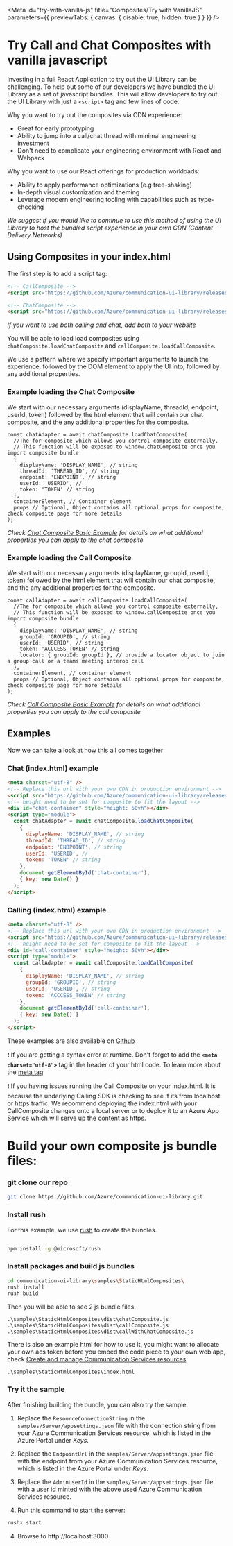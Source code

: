 
<Meta
  id="try-with-vanilla-js"
  title="Composites/Try with VanillaJS"
  parameters={{ previewTabs: { canvas: { disable: true, hidden: true } } }}
/>

# Try Call and Chat Composites with vanilla javascript

Investing in a full React Application to try out the UI Library can be challenging. To help out some of our developers we have bundled the UI Library
as a set of javascript bundles. This will allow developers to try out the UI Library with just a `<script>` tag and few lines of code.

Why you want to try out the composites via CDN experience:

- Great for early prototyping
- Ability to jump into a call/chat thread with minimal engineering investment
- Don't need to complicate your engineering environment with React and Webpack

Why you want to use our React offerings for production workloads:

- Ability to apply performance optimizations (e.g tree-shaking)
- In-depth visual customization and theming
- Leverage modern engineering tooling with capabilities such as type-checking

_We suggest if you would like to continue to use this method of using the UI Library to host the bundled script experience in your own CDN (Content Delivery Networks)_

## Using Composites in your index.html

The first step is to add a script tag:

```html
<!-- CallComposite -->
<script src="https://github.com/Azure/communication-ui-library/releases/latest/download/callComposite.js"></script>
```

```html
<!-- ChatComposite -->
<script src="https://github.com/Azure/communication-ui-library/releases/latest/download/chatComposite.js"></script>
```

_If you want to use both calling and chat, add both to your website_

You will be able to load load composites using `chatComposite.loadChatComposite` and `callComposite.loadCallComposite`.

We use a pattern where we specify important arguments to launch the experience, followed by the DOM element to apply the UI into, followed by any additional properties.

### Example loading the Chat Composite

We start with our necessary arguments (displayName, threadId, endpoint, userId, token) followed by the html element that will contain our chat composite, and the
any additional properties for the composite.

```tsx
const chatAdapter = await chatComposite.loadChatComposite(
  //The for composite which allows you control composite externally,
  // This function will be exposed to window.chatComposite once you import composite bundle
  {
    displayName: 'DISPLAY_NAME', // string
    threadId: 'THREAD_ID', // string
    endpoint: 'ENDPOINT', // string
    userId: 'USERID', //
    token: 'TOKEN' // string
  },
  containerElement, // Container element
  props // Optional, Object contains all optional props for composite, check composite page for more details
);
```

_Check [Chat Composite Basic Example](./?path=/docs/composites-chat-basicexample--basic-example) for details on what additional properties you can apply to the chat composite_

### Example loading the Call Composite

We start with our necessary arguments (displayName, groupId, userId, token) followed by the html element that will contain our chat composite, and the
any additional properties for the composite.

```tsx
const callAdapter = await callComposite.loadCallComposite(
  //The for composite which allows you control composite externally,
  // This function will be exposed to window.callComposite once you import composite bundle
  {
    displayName: 'DISPLAY_NAME', // string
    groupId: 'GROUPID', // string
    userId: 'USERID', // string
    token: 'ACCCESS_TOKEN' // string
    locator: { groupId: groupId }, // provide a locator object to join a group call or a teams meeting interop call
  },
  containerElement, // container element
  props // Optional, Object contains all optional props for composite, check composite page for more details
);
```

_Check [Call Composite Basic Example](./?path=/docs/composites-call-basicexample--basic-example) for details on what additional properties you can apply to the call composite_

## Examples

Now we can take a look at how this all comes together

### Chat (index.html) example

```html
<meta charset="utf-8" />
<!-- Replace this url with your own CDN in production environment -->
<script src="https://github.com/Azure/communication-ui-library/releases/latest/download/chatComposite.js"></script>
<!-- height need to be set for composite to fit the layout -->
<div id="chat-container" style="height: 50vh"></div>
<script type="module">
  const chatAdapter = await chatComposite.loadChatComposite(
    {
      displayName: 'DISPLAY_NAME', // string
      threadId: 'THREAD_ID', // string
      endpoint: 'ENDPOINT', // string
      userId: 'USERID', //
      token: 'TOKEN' // string
    },
    document.getElementById('chat-container'),
    { key: new Date() }
  );
</script>
```

### Calling (index.html) example

```html
<meta charset="utf-8" />
<!-- Replace this url with your own CDN in production environment -->
<script src="https://github.com/Azure/communication-ui-library/releases/latest/download/callComposite.js"></script>
<!-- height need to be set for composite to fit the layout -->
<div id="call-container" style="height: 50vh"></div>
<script type="module">
  const callAdapter = await callComposite.loadCallComposite(
    {
      displayName: 'DISPLAY_NAME', // string
      groupId: 'GROUPID', // string
      userId: 'USERID', // string
      token: 'ACCCESS_TOKEN' // string
    },
    document.getElementById('call-container'),
    { key: new Date() }
  );
</script>
```

These examples are also available on [Github](https://github.com/Azure/communication-ui-library/blob/1.3.0/samples/StaticHtmlComposites/index.html)

❗ If you are getting a syntax error at runtime. Don't forget to add the **`<meta charset="utf-8">`** tag in the header of your html code.
To learn more about the [meta tag](https://developer.mozilla.org/en-US/docs/Learn/HTML/Introduction_to_HTML/The_head_metadata_in_HTML#specifying_your_documents_character_encoding)

❗ If you having issues running the Call Composite on your index.html. It is because the underlying Calling SDK is checking to see if its from localhost or https traffic.
We recommend deploying the index.html with your CallComposite changes onto a local server or to deploy it to an Azure App Service which will serve up the content as https.

# Build your own composite js bundle files:

### git clone our repo

```bash
git clone https://github.com/Azure/communication-ui-library.git
```

### Install rush

For this example, we use [rush](https://rushjs.io/) to create the bundles.

```bash

npm install -g @microsoft/rush

```

### Install packages and build js bundles

```bash
cd communication-ui-library\samples\StaticHtmlComposites\
rush install
rush build
```

Then you will be able to see 2 js bundle files:

```
.\samples\StaticHtmlComposites\dist\chatComposite.js
.\samples\StaticHtmlComposites\dist\callComposite.js
.\samples\StaticHtmlComposites\dist\callWithChatComposite.js
```

There is also an example html for how to use it, you might want to allocate your own acs token before you embed the code piece to your own web app, check [Create and manage Communication Services resources](https://docs.microsoft.com/azure/communication-services/quickstarts/create-communication-resource?tabs=windows&pivots=platform-azp):

```
.\samples\StaticHtmlComposites\index.html
```

### Try it the sample

After finishing building the bundle, you can also try the sample

1. Replace the `ResourceConnectionString` in the `samples/Server/appsettings.json` file with the connection string from your Azure Communication Services resource, which is listed in the Azure Portal under _Keys_.

2. Replace the `EndpointUrl` in the `samples/Server/appsettings.json` file with the endpoint from your Azure Communication Services resource, which is listed in the Azure Portal under _Keys_.

3. Replace the `AdminUserId` in the `samples/Server/appsettings.json` file with a user id minted with the above used Azure Communication Services resource.

4. Run this command to start the server:

```bash
rushx start
```

4. Browse to http://localhost:3000
